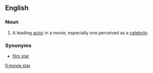 ==English==

===Noun===
{{wikipedia}}
{{en-noun|sg=[[movie]] [[star]]}}

# A leading [[actor]] in a movie, especially one perceived as a [[celebrity]]

===Synonyms===
*[[film star]]

[[fi:movie star]]
